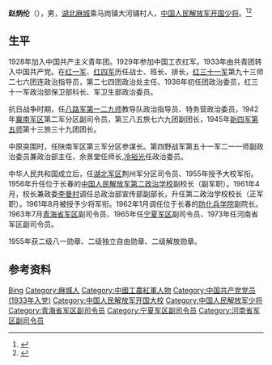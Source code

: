 '''赵炳伦'''（{{bd|1912年||1984年|3月31日}}），男，[[湖北|湖北]][[麻城|麻城]]乘马岗镇大河铺村人，[[中国人民解放军开国少将|中国人民解放军开国少将]]。<ref>{{Cite book|title=中国抗日战争人物大词典|author=刘景泉主编; 沈久泉, 王凯捷, 李卓副主编|publisher=天津大学出版社|year=1999|isbn=|location=|pages=}}</ref><ref>{{Cite book|title=中华军事人物大辞典|author=吴如蒿著; 陈策才, 张光彩, 赵功德等副主编|publisher=新华出版社|year=1989|isbn=|location=北京|pages=}}</ref>
==生平== 
1928年加入中国共产主义青年团。1929年参加中国工农红军。1933年由共青团转入中国共产党。在[[红一军|红一军]]、[[红四军|红四军]]历任战士、班长、排长，[[红三十一军|红三十一军]]第九十三师二七六团连政治指导员，第二七四团政治处主任、1936年初任团政治委员，红三十一军政治部保卫部科长、军卫生部政治委员。

抗日战争时期，任[[八路军第一二九师|八路军第一二九师]]教导队政治指导员、特务营政治委员，1942年[[冀南军区|冀南军区]]第二军分区副司令员，第三八五旅七六九团副团长，1945年[[新四军第五师|新四军第五师]]第十三旅三十九团团长。

中原突围时，任陕南军区第三军分区参谋长。第四野战军第五十一军二一一师副政治委员兼政治部主任，余景堂任师长,[[冷裕光|冷裕光]]任政治委员。 

中华人民共和国成立后，任[[湖北军区|湖北军区]]荆州军分区司令员、1955年授予大校军衔。1956年升任位于长春的[[中国人民解放军第二政治学校|中国人民解放军第二政治学校]]副校长（副军职）。1961年4月，校长兼政委[[李曼村|李曼村]]调任总政治部宣传部副部长，升任第二政治学校校长（正军职）。1961年8月被授予少将军衔。1962年1月调任位于长春的[[防化兵学院|防化兵学院]]副院长。1963年7月[[青海省军区|青海省军区]]副司令员、1965年任[[宁夏军区|宁夏军区]]副司令员、1973年任河南省军区副司令员。

1955年获二级八一勋章、二级独立自由勋章、二级解放勋章。

== 参考资料 ==
{{reflist}}

{{中国人物小作品}}

{{Authority control}}
{{DEFAULTSORT:Zhao赵}}
[[Category:赵姓|Bing]]
[[Category:麻城人|Category:麻城人]]
[[Category:中國工農紅軍人物|Category:中國工農紅軍人物]]
[[Category:中国共产党党员_(1933年入党)|Category:中国共产党党员 (1933年入党)]]
[[Category:中国人民解放军开国大校|Category:中国人民解放军开国大校]]
[[Category:中国人民解放军少将|Category:中国人民解放军少将]]
[[Category:青海省军区副司令员|Category:青海省军区副司令员]]
[[Category:宁夏军区副司令员|Category:宁夏军区副司令员]]
[[Category:河南省军区副司令员|Category:河南省军区副司令员]]